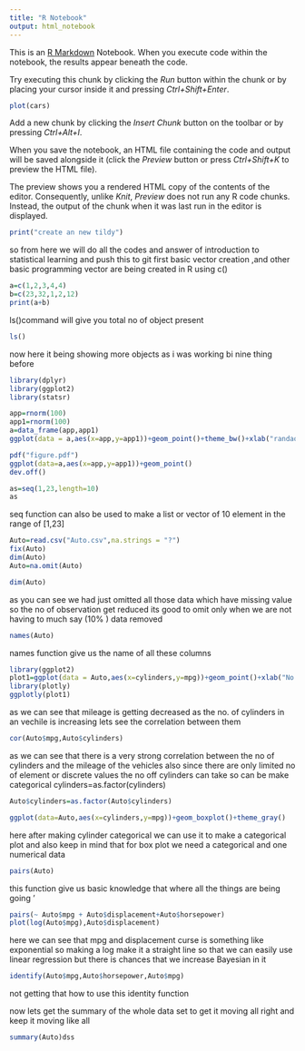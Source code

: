 ```yaml
---
title: "R Notebook"
output: html_notebook
---
```


This is an [R Markdown](http://rmarkdown.rstudio.com) Notebook. When you execute code within the notebook, the results appear beneath the code. 

Try executing this chunk by clicking the *Run* button within the chunk or by placing your cursor inside it and pressing *Ctrl+Shift+Enter*. 

```r
plot(cars)
```

Add a new chunk by clicking the *Insert Chunk* button on the toolbar or by pressing *Ctrl+Alt+I*.

When you save the notebook, an HTML file containing the code and output will be saved alongside it (click the *Preview* button or press *Ctrl+Shift+K* to preview the HTML file).

The preview shows you a rendered HTML copy of the contents of the editor. Consequently, unlike *Knit*, *Preview* does not run any R code chunks. Instead, the output of the chunk when it was last run in the editor is displayed.
```r

print("create an new tildy")
```
 so from here we will do all the codes and answer of introduction to statistical learning and push this to git
 first basic vector creation ,and other basic programming
 vector are being created in R using c()
```r
a=c(1,2,3,4,4)
b=c(23,32,1,2,12)
print(a+b)
```
ls()command will give you total no of object present 
```r
ls()
```
now here it being showing more objects as i was working bi nine thing before
```r
library(dplyr)
library(ggplot2)
library(statsr)
```

```r
app=rnorm(100)
app1=rnorm(100)
a=data_frame(app,app1)
ggplot(data = a,aes(x=app,y=app1))+geom_point()+theme_bw()+xlab("randaom")+ylab("random y axis")

```
```r
pdf("figure.pdf")
ggplot(data=a,aes(x=app,y=app1))+geom_point()
dev.off()
```
```r
as=seq(1,23,length=10)
as

```
seq function can also be used to make a list or vector of 10 element in the range of [1,23]

```r
Auto=read.csv("Auto.csv",na.strings = "?")
fix(Auto)
dim(Auto)
Auto=na.omit(Auto)

```

```r
dim(Auto)
```

as you can see we had just  omitted all those data which have missing value so the no of observation get reduced its good to omit only when we are not having to much say (10% ) data removed
```r
names(Auto)
```
names function give us the name of all these columns 

```r
library(ggplot2)
plot1=ggplot(data = Auto,aes(x=cylinders,y=mpg))+geom_point()+xlab("No of cylinders")+ylab("Milage")
library(plotly)
ggplotly(plot1)
```
as we can see that mileage is getting decreased as the no. of cylinders in an vechile is increasing lets see the correlation between them


```r
cor(Auto$mpg,Auto$cylinders)
```

as we can see that there is a very strong correlation between the no of cylinders and the mileage of the vehicles
also since there are only limited no of element or discrete values the no off cylinders can take so can be make categorical
cylinders=as.factor(cylinders)
```r
Auto$cylinders=as.factor(Auto$cylinders)
```

```r
ggplot(data=Auto,aes(x=cylinders,y=mpg))+geom_boxplot()+theme_gray()
```
here after making cylinder categorical we can use it to make a categorical plot and also keep in mind that for box plot we need a categorical and one numerical data
```r
pairs(Auto)
```
this function give us basic knowledge that where all the things are being going '
```r
pairs(~ Auto$mpg + Auto$displacement+Auto$horsepower)
plot(log(Auto$mpg),Auto$displacement)
```

here we can see that mpg and displacement curse is something like exponential so making a log make it a straight line so that we can easily use linear regression but there is chances that we increase Bayesian in it
```r
identify(Auto$mpg,Auto$horsepower,Auto$mpg)
```

not getting that how to use this identity function

now lets get the summary of the whole data set to get it moving all right and keep it moving like all 
```r
summary(Auto)dss

```

